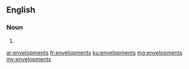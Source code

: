 ==English==

===Noun===
{{head|en}}

# {{plural of|envelopment}}

[[ar:envelopments]]
[[fr:envelopments]]
[[ku:envelopments]]
[[mg:envelopments]]
[[my:envelopments]]